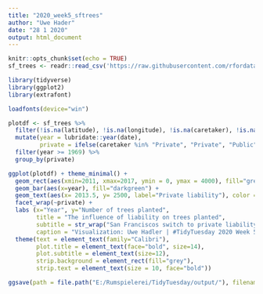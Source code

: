```yaml
---
title: "2020_week5_sftrees"
author: "Uwe Hader"
date: "28 1 2020"
output: html_document
---
```


```r
knitr::opts_chunk$set(echo = TRUE)
sf_trees <- readr::read_csv('https://raw.githubusercontent.com/rfordatascience/tidytuesday/master/data/2020/2020-01-28/sf_trees.csv')

library(tidyverse)
library(ggplot2)
library(extrafont)

loadfonts(device="win")
```

```r
plotdf <- sf_trees %>%
  filter(!is.na(latitude), !is.na(longitude), !is.na(caretaker), !is.na(date)) %>%
  mutate(year = lubridate::year(date),
         private = ifelse(caretaker %in% "Private", "Private", "Public")) %>%
  filter(year >= 1969) %>%
  group_by(private)
```


```r
ggplot(plotdf) + theme_minimal() + 
  geom_rect(aes(xmin=2011, xmax=2017, ymin = 0, ymax = 4000), fill="grey", alpha = 0.33) + 
  geom_bar(aes(x=year), fill="darkgreen") + 
  geom_text(aes(x= 2013.5, y= 2500, label="Private liability"), color = "black", angle = 90) +
  facet_wrap(~private) + 
  labs (x="Year", y="Number of trees planted", 
        title = "The influence of liability on trees planted",
        subtitle = str_wrap("San Franciscos switch to private liability (from 2011 to 2017) for trees has made a noticable impact on trees planted by private persons.", 95),
        caption = "Visualization: Uwe Hadler | #TidyTuesday 2020 Week 5 | Source: San Francisco open data") + 
  theme(text = element_text(family="Calibri"),
        plot.title = element_text(face="bold", size=14),
        plot.subtitle = element_text(size=12),
        strip.background = element_rect(fill="grey"),
        strip.text = element_text(size = 10, face="bold"))

ggsave(path = file.path("E:/Rumspielerei/TidyTuesday/output/"), filename="2020-01-28__sftrees.png", dpi = 400, width = 8, height = 6, type="cairo")

```
